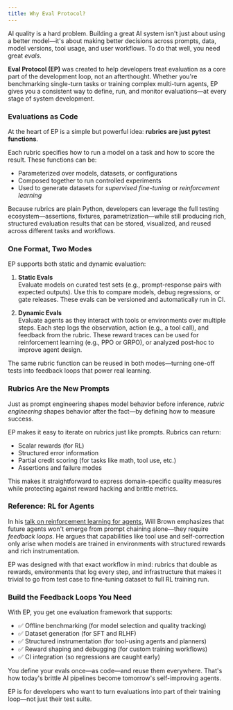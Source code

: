 ```yaml
---
title: Why Eval Protocol?
---
```


AI quality is a hard problem. Building a great AI system isn't just about using a better model—it's about making better decisions across prompts, data, model versions, tool usage, and user workflows. To do that well, you need great *evals*.

**Eval Protocol (EP)** was created to help developers treat evaluation as a core part of the development loop, not an afterthought. Whether you're benchmarking single-turn tasks or training complex multi-turn agents, EP gives you a consistent way to define, run, and monitor evaluations—at every stage of system development.

### Evaluations as Code

At the heart of EP is a simple but powerful idea: **rubrics are just pytest functions**.

Each rubric specifies how to run a model on a task and how to score the result. These functions can be:

- Parameterized over models, datasets, or configurations
- Composed together to run controlled experiments
- Used to generate datasets for *supervised fine-tuning* or *reinforcement learning*

Because rubrics are plain Python, developers can leverage the full testing ecosystem—assertions, fixtures, parametrization—while still producing rich, structured evaluation results that can be stored, visualized, and reused across different tasks and workflows.

### One Format, Two Modes

EP supports both static and dynamic evaluation:

1. **Static Evals**  
   Evaluate models on curated test sets (e.g., prompt-response pairs with expected outputs). Use this to compare models, debug regressions, or gate releases. These evals can be versioned and automatically run in CI.

2. **Dynamic Evals**  
   Evaluate agents as they interact with tools or environments over multiple steps. Each step logs the observation, action (e.g., a tool call), and feedback from the rubric. These reward traces can be used for reinforcement learning (e.g., PPO or GRPO), or analyzed post-hoc to improve agent design.

The same rubric function can be reused in both modes—turning one-off tests into feedback loops that power real learning.

### Rubrics Are the New Prompts

Just as prompt engineering shapes model behavior before inference, *rubric engineering* shapes behavior after the fact—by defining how to measure success.

EP makes it easy to iterate on rubrics just like prompts. Rubrics can return:

- Scalar rewards (for RL)
- Structured error information
- Partial credit scoring (for tasks like math, tool use, etc.)
- Assertions and failure modes

This makes it straightforward to express domain-specific quality measures while protecting against reward hacking and brittle metrics.

### Reference: RL for Agents

In his [talk on reinforcement learning for agents](https://youtu.be/JIsgyk0Paic), Will Brown emphasizes that future agents won't emerge from prompt chaining alone—they require *feedback loops*. He argues that capabilities like tool use and self-correction only arise when models are trained in environments with structured rewards and rich instrumentation.

EP was designed with that exact workflow in mind: rubrics that double as rewards, environments that log every step, and infrastructure that makes it trivial to go from test case to fine-tuning dataset to full RL training run.

### Build the Feedback Loops You Need

With EP, you get one evaluation framework that supports:

- ✅ Offline benchmarking (for model selection and quality tracking)
- ✅ Dataset generation (for SFT and RLHF)
- ✅ Structured instrumentation (for tool-using agents and planners)
- ✅ Reward shaping and debugging (for custom training workflows)
- ✅ CI integration (so regressions are caught early)

You define your evals once—as code—and reuse them everywhere. That's how today's brittle AI pipelines become tomorrow's self-improving agents.

EP is for developers who want to turn evaluations into part of their training loop—not just their test suite.
